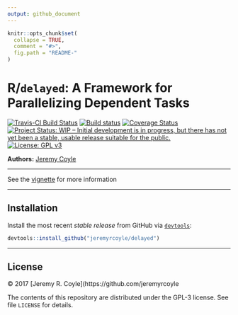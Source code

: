 ```yaml
---
output: github_document
---
```


<!-- README.md is generated from README.Rmd. Please edit that file -->

```r
knitr::opts_chunk$set(
  collapse = TRUE,
  comment = "#>",
  fig.path = "README-"
)
```

# R/`delayed`: A Framework for Parallelizing Dependent Tasks

[![Travis-CI Build Status](https://travis-ci.org/jeremyrcoyle/delayed.svg?branch=master)](https://travis-ci.org/jeremyrcoyle/delayed)
[![Build status](https://ci.appveyor.com/api/projects/status/wid97j656ga0elme?svg=true)](https://ci.appveyor.com/project/jeremyrcoyle/delayed)
[![Coverage Status](https://img.shields.io/codecov/c/github/jeremyrcoyle/delayed/master.svg)](https://codecov.io/github/jeremyrcoyle/delayed?branch=master)
[![Project Status: WIP – Initial development is in progress, but there has not yet been a stable, usable release suitable for the public.](http://www.repostatus.org/badges/latest/wip.svg)](http://www.repostatus.org/#wip)
[![License: GPL v3](https://img.shields.io/badge/License-GPL%20v3-blue.svg)](http://www.gnu.org/licenses/gpl-3.0)

__Authors:__ [Jeremy Coyle](https://github.com/jeremyrcoyle)

---

See the [vignette](https://github.com/jeremyrcoyle/delayed/blob/master/vignettes/delayed.Rmd) for more information

---

## Installation

<!--
For standard use, we recommend installing the package from
[CRAN](https://cran.r-project.org/) via

```r
install.packages("sl3")
```
-->

Install the most recent _stable release_ from GitHub via
[`devtools`](https://www.rstudio.com/products/rpackages/devtools/):

```r
devtools::install_github("jeremyrcoyle/delayed")
```

<!--
To contribute, install the _development version_ from GitHub via
[`devtools`](https://www.rstudio.com/products/rpackages/devtools/):

```r
devtools::install_github("jeremyrcoyle/sl3", ref = "develop")
```
-->



---

## License

&copy; 2017 [Jeremy R. Coyle](https://github.com/jeremyrcoyle

The contents of this repository are distributed under the GPL-3 license. See
file `LICENSE` for details.
